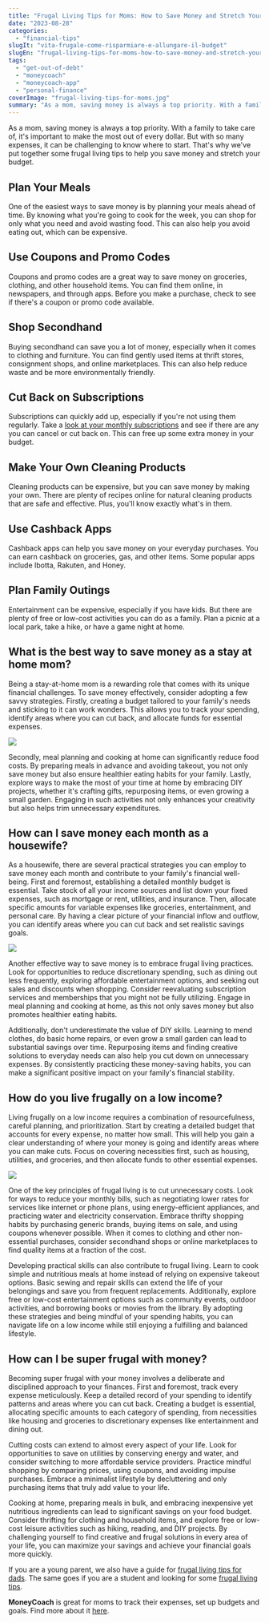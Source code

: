 ```yaml
---
title: "Frugal Living Tips for Moms: How to Save Money and Stretch Your Budget"
date: "2023-08-28"
categories: 
  - "financial-tips"
slugIt: "vita-frugale-come-risparmiare-e-allungare-il-budget"
slugEn: "frugal-living-tips-for-moms-how-to-save-money-and-stretch-your-budget"
tags: 
  - "get-out-of-debt"
  - "moneycoach"
  - "moneycoach-app"
  - "personal-finance"
coverImage: "frugal-living-tips-for-moms.jpg"
summary: "As a mom, saving money is always a top priority. With a family to take care of, it's important to make the most out of every dollar. But with so many expenses, it can be challenging to know where to start."
---
```


As a mom, saving money is always a top priority. With a family to take care of, it's important to make the most out of every dollar. But with so many expenses, it can be challenging to know where to start. That's why we've put together some frugal living tips to help you save money and stretch your budget.

## Plan Your Meals
One of the easiest ways to save money is by planning your meals ahead of time. By knowing what you're going to cook for the week, you can shop for only what you need and avoid wasting food. This can also help you avoid eating out, which can be expensive.

## Use Coupons and Promo Codes
Coupons and promo codes are a great way to save money on groceries, clothing, and other household items. You can find them online, in newspapers, and through apps. Before you make a purchase, check to see if there's a coupon or promo code available.

## Shop Secondhand
Buying secondhand can save you a lot of money, especially when it comes to clothing and furniture. You can find gently used items at thrift stores, consignment shops, and online marketplaces. This can also help reduce waste and be more environmentally friendly.

## Cut Back on Subscriptions
Subscriptions can quickly add up, especially if you're not using them regularly. Take a [look at your monthly subscriptions](/blog/understanding-the-real-cost-of-your-subscriptions) and see if there are any you can cancel or cut back on. This can free up some extra money in your budget.

## Make Your Own Cleaning Products
Cleaning products can be expensive, but you can save money by making your own. There are plenty of recipes online for natural cleaning products that are safe and effective. Plus, you'll know exactly what's in them.

## Use Cashback Apps
Cashback apps can help you save money on your everyday purchases. You can earn cashback on groceries, gas, and other items. Some popular apps include Ibotta, Rakuten, and Honey.

## Plan Family Outings
Entertainment can be expensive, especially if you have kids. But there are plenty of free or low-cost activities you can do as a family. Plan a picnic at a local park, take a hike, or have a game night at home.

## What is the best way to save money as a stay at home mom?

Being a stay-at-home mom is a rewarding role that comes with its unique financial challenges. To save money effectively, consider adopting a few savvy strategies. Firstly, creating a budget tailored to your family's needs and sticking to it can work wonders. This allows you to track your spending, identify areas where you can cut back, and allocate funds for essential expenses. 

![](https://images.pexels.com/photos/4474036/pexels-photo-4474036.jpeg?auto=compress&cs=tinysrgb&w=1260&h=750&dpr=2)

Secondly, meal planning and cooking at home can significantly reduce food costs. By preparing meals in advance and avoiding takeout, you not only save money but also ensure healthier eating habits for your family. Lastly, explore ways to make the most of your time at home by embracing DIY projects, whether it's crafting gifts, repurposing items, or even growing a small garden. Engaging in such activities not only enhances your creativity but also helps trim unnecessary expenditures.

## How can I save money each month as a housewife?

As a housewife, there are several practical strategies you can employ to save money each month and contribute to your family's financial well-being. First and foremost, establishing a detailed monthly budget is essential. Take stock of all your income sources and list down your fixed expenses, such as mortgage or rent, utilities, and insurance. Then, allocate specific amounts for variable expenses like groceries, entertainment, and personal care. By having a clear picture of your financial inflow and outflow, you can identify areas where you can cut back and set realistic savings goals.

![](https://images.pexels.com/photos/3770002/pexels-photo-3770002.jpeg?auto=compress&cs=tinysrgb&w=1260&h=750&dpr=2)

Another effective way to save money is to embrace frugal living practices. Look for opportunities to reduce discretionary spending, such as dining out less frequently, exploring affordable entertainment options, and seeking out sales and discounts when shopping. Consider reevaluating subscription services and memberships that you might not be fully utilizing. Engage in meal planning and cooking at home, as this not only saves money but also promotes healthier eating habits.

Additionally, don't underestimate the value of DIY skills. Learning to mend clothes, do basic home repairs, or even grow a small garden can lead to substantial savings over time. Repurposing items and finding creative solutions to everyday needs can also help you cut down on unnecessary expenses. By consistently practicing these money-saving habits, you can make a significant positive impact on your family's financial stability.

## How do you live frugally on a low income?

Living frugally on a low income requires a combination of resourcefulness, careful planning, and prioritization. Start by creating a detailed budget that accounts for every expense, no matter how small. This will help you gain a clear understanding of where your money is going and identify areas where you can make cuts. Focus on covering necessities first, such as housing, utilities, and groceries, and then allocate funds to other essential expenses.

![](https://images.pexels.com/photos/8927654/pexels-photo-8927654.jpeg?auto=compress&cs=tinysrgb&w=1260&h=750&dpr=2)

One of the key principles of frugal living is to cut unnecessary costs. Look for ways to reduce your monthly bills, such as negotiating lower rates for services like internet or phone plans, using energy-efficient appliances, and practicing water and electricity conservation. Embrace thrifty shopping habits by purchasing generic brands, buying items on sale, and using coupons whenever possible. When it comes to clothing and other non-essential purchases, consider secondhand shops or online marketplaces to find quality items at a fraction of the cost.

Developing practical skills can also contribute to frugal living. Learn to cook simple and nutritious meals at home instead of relying on expensive takeout options. Basic sewing and repair skills can extend the life of your belongings and save you from frequent replacements. Additionally, explore free or low-cost entertainment options such as community events, outdoor activities, and borrowing books or movies from the library. By adopting these strategies and being mindful of your spending habits, you can navigate life on a low income while still enjoying a fulfilling and balanced lifestyle.

## How can I be super frugal with money?
Becoming super frugal with your money involves a deliberate and disciplined approach to your finances. First and foremost, track every expense meticulously. Keep a detailed record of your spending to identify patterns and areas where you can cut back. Creating a budget is essential, allocating specific amounts to each category of spending, from necessities like housing and groceries to discretionary expenses like entertainment and dining out.

Cutting costs can extend to almost every aspect of your life. Look for opportunities to save on utilities by conserving energy and water, and consider switching to more affordable service providers. Practice mindful shopping by comparing prices, using coupons, and avoiding impulse purchases. Embrace a minimalist lifestyle by decluttering and only purchasing items that truly add value to your life. 

Cooking at home, preparing meals in bulk, and embracing inexpensive yet nutritious ingredients can lead to significant savings on your food budget. Consider thrifting for clothing and household items, and explore free or low-cost leisure activities such as hiking, reading, and DIY projects. By challenging yourself to find creative and frugal solutions in every area of your life, you can maximize your savings and achieve your financial goals more quickly.

If you are a young parent, we also have a guide for [frugal living tips for dads](/blog/frugal-living-guide-for-dads-10-creative-hacks-for-financial-success-and-family-fun). The same goes if you are a student and looking for some [frugal living tips](/blog/top-10-frugal-living-tips-for-students-save-money-and-manage-finances-wisely).

**MoneyCoach** is great for moms to track their expenses, set up budgets and goals. Find more about it [here](/).
